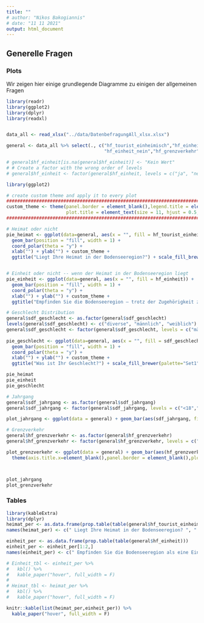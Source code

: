 ```yaml
---
title: ""
# author: "Nikos Bakogiannis"
# date: "11 11 2021"
output: html_document
---
```


## Generelle Fragen {.tabset}

### Plots

Wir zeigen hier einige grundlegende Diagramme zu einigen der allgemeinen Fragen

```r
library(readr)
library(ggplot2)
library(dplyr)
library(readxl)


data_all <- read_xlsx("../data/DatenbefragungAll_xlsx.xlsx")

general <- data_all %>% select(., c("hf_tourist_einheimisch","hf_einheit","hf_einheit_ja",
                                    "hf_einheit_nein","hf_grenzverkehr","sdf_geschlecht","sdf_jahrgang"))

# general$hf_einheit[is.na(general$hf_einheit)] <- "Kein Wert"
# # Create a factor with the wrong order of levels
# general$hf_einheit <- factor(general$hf_einheit, levels = c("ja", "nein", "kein Wert"))

```


```r
library(ggplot2)

# create custom theme and apply it to every plot
####################################################################################
custom_theme <- theme(panel.border = element_blank(),legend.title = element_blank(),
                      plot.title = element_text(size = 11, hjust = 0.5, face = "bold")) 
####################################################################################

# Heimat oder nicht
pie_heimat <- ggplot(data=general, aes(x = "", fill = hf_tourist_einheimisch)) + 
  geom_bar(position = "fill", width = 1) + 
  coord_polar(theta = "y") + 
  xlab("") + ylab("") + custom_theme + 
  ggtitle("Liegt Ihre Heimat in der Bodenseeregion?") + scale_fill_brewer(palette="Set1")


# Einheit oder nicht -- wenn der Heimat in der Bodenseeregion liegt
pie_einheit <- ggplot(data=general, aes(x = "", fill = hf_einheit)) + 
  geom_bar(position = "fill", width = 1) + 
  coord_polar(theta = "y") + 
  xlab("") + ylab("") + custom_theme + 
  ggtitle("Empfinden Sie die Bodenseeregion – trotz der Zugehörigkeit zu vier Staaten – als eine Einheit?") + scale_fill_brewer(palette="Set1")

# Geschlecht Distribution
general$sdf_geschlecht <- as.factor(general$sdf_geschlecht)
levels(general$sdf_geschlecht) <- c("diverse", "männlich", "weiblich") # rename the levels
general$sdf_geschlecht <- factor(general$sdf_geschlecht, levels = c("männlich", "weiblich","diverse")) # reorder the levels
 
pie_geschlecht <- ggplot(data=general, aes(x = "", fill = sdf_geschlecht)) + 
  geom_bar(position = "fill", width = 1) + 
  coord_polar(theta = "y") + 
  xlab("") + ylab("") + custom_theme + 
  ggtitle("Was ist Ihr Geschlecht?") + scale_fill_brewer(palette="Set1")

pie_heimat
pie_einheit
pie_geschlecht
```

```r
# Jahrgang
general$sdf_jahrgang <- as.factor(general$sdf_jahrgang)
general$sdf_jahrgang <- factor(general$sdf_jahrgang, levels = c("<18","18_29","30_60",">60","NA"))

plot_jahrgang <- ggplot(data = general) + geom_bar(aes(sdf_jahrgang, fill = sdf_geschlecht)) + ggtitle("Wie alt sind Sie?") + scale_fill_brewer(palette="Set1") + theme(axis.title.x=element_blank(),panel.border = element_blank(),legend.title = element_blank(),plot.title = element_text(size = 11, hjust = 0.5, face = "bold"))

# Grenzverkehr
general$hf_grenzverkehr <- as.factor(general$hf_grenzverkehr)
general$hf_grenzverkehr <- factor(general$hf_grenzverkehr, levels = c("weiss nicht","ungenügend","mangelhaft","ausreichend","befriedigend","gut","sehr gut"))

plot_grenzverkehr <- ggplot(data = general) + geom_bar(aes(hf_grenzverkehr, fill = hf_tourist_einheimisch)) + ggtitle("Wie bewerten Sie den grenzüberschreitenden öffentlichen Verkehr?") + scale_fill_brewer(palette="Set1", name = "Einheimisch?") + 
  theme(axis.title.x=element_blank(),panel.border = element_blank(),plot.title =  element_text(size = 11, hjust = 0.5, face = "bold"))



plot_jahrgang
plot_grenzverkehr
```

### Tables

```r
library(kableExtra)
library(dplyr)
heimat_per <- as.data.frame(prop.table(table(general$hf_tourist_einheimisch)))
names(heimat_per) <- c(" Liegt Ihre Heimat in der Bodenseeregion? ", " Percentage ")

einheit_per <- as.data.frame(prop.table(table(general$hf_einheit)))
einheit_per <- einheit_per[1:2,]
names(einheit_per) <- c(" Empfinden Sie die Bodenseeregion als eine Einheit? ", " Percentage ")

# Einheit_tbl <- einheit_per %>%
#   kbl() %>%
#   kable_paper("hover", full_width = F)
# 
# Heimat_tbl <- heimat_per %>%
#   kbl() %>%
#   kable_paper("hover", full_width = F)

knitr::kable(list(heimat_per,einheit_per)) %>%
  kable_paper("hover", full_width = F)


```





